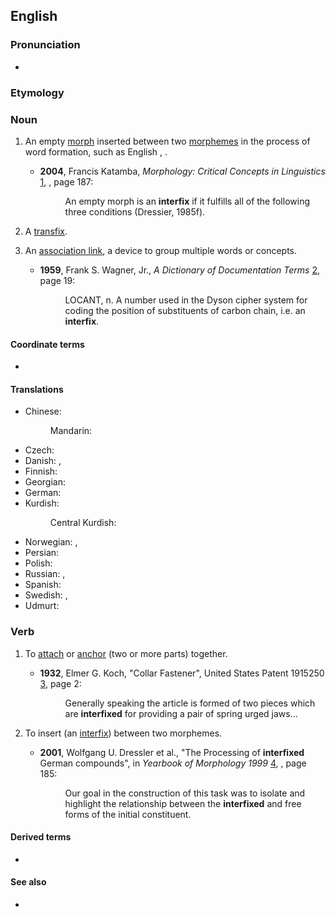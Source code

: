 ==English==

===Pronunciation===
* {{hyphenation|en|in|ter|fix}}

===Etymology===
{{prefix|en|inter|fix}}

===Noun===
{{wikipedia}}
{{en-noun}}

# {{senseid|en|inserted between}} {{lb|en|linguistic morphology}} An empty [[morph]] inserted between two [[morphemes]] in the process of word formation, such as English {{m|en|-o-}}, {{m|en|-i-}}.
#* '''2004''', Francis Katamba, ''Morphology: Critical Concepts in Linguistics'' [http://books.google.com/books?id=QBsKpjIh3J8C], {{ISBN|0415270790}}, page 187:
#*: An empty morph is an '''interfix''' if it fulfills all of the following three conditions (Dressier, 1985f).
# {{lb|en|linguistic morphology}} A [[transfix]].
# {{lb|en|computing|information retrieval|dated}} An [[association link]], a device to group multiple words or concepts.
#* '''1959''', Frank S. Wagner, Jr., ''A Dictionary of Documentation Terms'' [http://books.google.com/books?id=MlgZAAAAMAAJ], page 19:
#*: LOCANT, n. A number used in the Dyson cipher system for coding the position of substituents of carbon chain, i.e. an '''interfix'''.

====Coordinate terms====
* {{affixes}}

====Translations====
{{trans-top|an empty morph inserted between two morphemes}}
* Chinese:
*: Mandarin: {{t-needed|cmn}}
* Czech: {{t|cs|interfix|m}}
* Danish: {{t+|da|bindebogstav|c}}, {{t+|da|interfiks|n}}
* Finnish: {{t|fi|interfiksi}}
* Georgian: {{t|ka|ინტერფიქსი}}
* German: {{t+|de|Fugenelement|n}}
* Kurdish:
*: Central Kurdish: {{t|ckb|نێوانگِر}}
{{trans-mid}}
* Norwegian: {{t|no|fugemorfem|n}}, {{t|no|interfiks|n}}
* Persian: {{t|fa|میان‌وند|tr=miyân-vand|sc=fa-Arab}}
* Polish: {{t+|pl|międzyrostek|m}}
* Russian: {{t+|ru|интерфикс|m|sc=Cyrl}} {{qualifier|formal}}, {{t|ru|соединительный аффикс|f|sc=Cyrl}} {{qualifier|formal}}
* Spanish: {{t+|es|interfijo|m}}
* Swedish: {{t+|sv|fogemorfem|n}}, {{t+|sv|interfix|n}}
* Udmurt: {{t|udm|висӥтэт}}
{{trans-bottom}}

===Verb===
{{en-verb}}

# {{lb|en|engineering|transitive}} To [[attach]] or [[anchor]] (two or more parts) together.
#* '''1932''', Elmer G. Koch, "Collar Fastener", United States Patent 1915250 [http://www.google.com/patents?id=tpZPAAAAEBAJ], page 2:
#*: Generally speaking the article is formed of two pieces which are '''interfixed''' for providing a pair of spring urged jaws...
# {{lb|en|linguistic morphology|transitive}} To insert (an [[interfix]]) between two morphemes.
#* '''2001''', Wolfgang U. Dressler et al., "The Processing of '''interfixed''' German compounds", in ''Yearbook of Morphology 1999'' [http://books.google.com/books?id=igymN2VyWB8C], {{ISBN|079236631X}}, page 185:
#*: Our goal in the construction of this task was to isolate and highlight the relationship between the '''interfixed''' and free forms of the initial constituent.

====Derived terms====
* {{l|en|interfixation}}

====See also====
* {{l|en|epenthesis}}